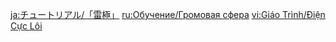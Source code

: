 {{Tutorial
|title    = Thunder Sphere
|subtitle = Exploration Knowledge
|type     = Adventure
|icon     = Icon Tutorial Combat.png
|about    = Thunder Sphere
|image1   = Tutorial Adventure Thunder Sphere.png
|text1    = This strange entity is known as a Thunder Sphere. It is a common sight in Inazuma. Characters who wield Electro power or who are looked after by Inazuma can use it to move around at lightning speed.<br />Characters carrying an {{Color|help|Electrogranum}} or {{Color|help|affected by Electro}} in proximity to a Thunder Sphere can move towards it at great speed.
|sort     = 6109
}}

[[ja:チュートリアル/「雷極」]]
[[ru:Обучение/Громовая сфера]]
[[vi:Giáo Trình/Điện Cực Lôi]]